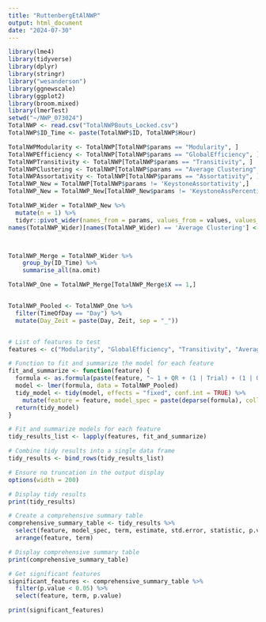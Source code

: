 ---
title: "RuttenbergEtAlNWP"
output: html_document
date: "2024-07-30"
---

```{r Supp Figure 3 (Modularity)}
library(lme4)
library(tidyverse)
library(dplyr)
library(stringr)
library("wesanderson")
library(ggnewscale)
library(ggplot2)
library(broom.mixed)
library(lmerTest)
setwd("~/NWP_073024")
TotalNWP <- read.csv("TotalNWPBouts_Locked.csv")
TotalNWP$ID_Time <- paste(TotalNWP$ID, TotalNWP$Hour)

TotalNWPModularity <- TotalNWP[TotalNWP$params == "Modularity", ]
TotalNWPEfficiency <- TotalNWP[TotalNWP$params == "GlobalEfficiency", ]
TotalNWPTransitivity <- TotalNWP[TotalNWP$params == "Transitivity", ]
TotalNWPClustering <- TotalNWP[TotalNWP$params == "Average Clustering", ]
TotalNWPAssortativity <- TotalNWP[TotalNWP$params == "Assortativity", ]
TotalNWP_New = TotalNWP[TotalNWP$params != 'KeystoneAssortativity',]
TotalNWP_New = TotalNWP_New[TotalNWP_New$params != 'KeystoneAssPercentile',]

TotalNWP_Wider = TotalNWP_New %>%
  mutate(n = 1) %>%
  tidyr::pivot_wider(names_from = params, values_from = values, values_fill = NA)
names(TotalNWP_Wider)[names(TotalNWP_Wider) == 'Average Clustering'] <- 'Average.Clustering'



TotalNWP_Merge = TotalNWP_Wider %>%
    group_by(ID_Time) %>%
    summarise_all(na.omit)

TotalNWP_One = TotalNWP_Merge[TotalNWP_Merge$X == 1,]


TotalNWP_Pooled <- TotalNWP_One %>%
  filter(TimeOfDay == "Day") %>%
  mutate(Day_Zeit = paste(Day, Zeit, sep = "_"))


# List of features to test
features <- c("Modularity", "GlobalEfficiency", "Transitivity", "Average.Clustering", "Assortativity", "Sum")

# Function to fit and summarize the model for each feature
fit_and_summarize <- function(feature) {
  formula <- as.formula(paste(feature, "~ 1 + QR + (1 | Trial) + (1 | QR:Trial) + (1 | Day_Zeit) + (1 | Day_Zeit:Trial)"))
  model <- lmer(formula, data = TotalNWP_Pooled)
  tidy_model <- tidy(model, effects = "fixed", conf.int = TRUE) %>%
    mutate(feature = feature, model_spec = paste(deparse(formula), collapse = " "))
  return(tidy_model)
}

# Fit and summarize models for each feature
tidy_results_list <- lapply(features, fit_and_summarize)

# Combine tidy results into a single data frame
tidy_results <- bind_rows(tidy_results_list)

# Ensure no truncation in the output display
options(width = 200)

# Display tidy results
print(tidy_results)

# Create a comprehensive summary table
comprehensive_summary_table <- tidy_results %>%
  select(feature, model_spec, term, estimate, std.error, statistic, p.value) %>%
  arrange(feature, term)

# Display comprehensive summary table
print(comprehensive_summary_table)

# Get significant features
significant_features <- comprehensive_summary_table %>%
  filter(p.value < 0.05) %>%
  select(feature, term, p.value)

print(significant_features)
```
